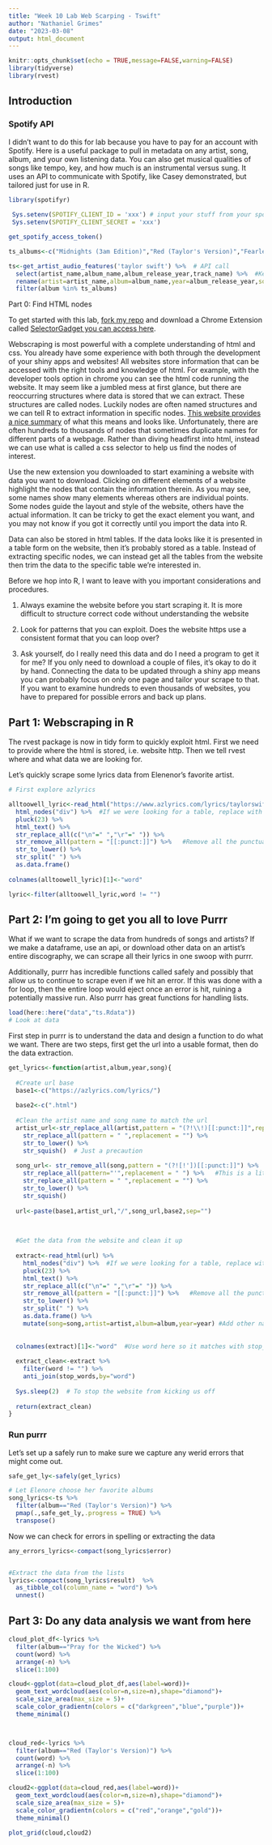 ```yaml
---
title: "Week 10 Lab Web Scarping - Tswift"
author: "Nathaniel Grimes"
date: "2023-03-08"
output: html_document
---
```


```r
knitr::opts_chunk$set(echo = TRUE,message=FALSE,warning=FALSE)
library(tidyverse)
library(rvest)

```

## Introduction

### Spotify API

I didn't want to do this for lab because you have to pay for an account with Spotify. Here is a useful package to pull in metadata on any artist, song, album, and your own listening data. You can also get musical qualities of songs like tempo, key, and how much is an instrumental versus sung. It uses an API to communicate with Spotify, like Casey demonstrated, but tailored just for use in R.

```r
library(spotifyr)
 
 Sys.setenv(SPOTIFY_CLIENT_ID = 'xxx') # input your stuff from your spotify dashboard
 Sys.setenv(SPOTIFY_CLIENT_SECRET = 'xxx')

get_spotify_access_token()

ts_albums<-c("Midnights (3am Edition)","Red (Taylor's Version)","Fearless (Taylor's Version)","evermore (deluxe version)","folklore (deluxe version)","Lover","Repuation","1989 (Deluxe Edition)","Speak Now (Deluxe Edition)","Taylor Swift")

ts<-get_artist_audio_features('taylor swift') %>%  # API call
  select(artist_name,album_name,album_release_year,track_name) %>%  #Keep this order
  rename(artist=artist_name,album=album_name,year=album_release_year,song=track_name) %>%
  filter(album %in% ts_albums)
```

Part 0: Find HTML nodes

To get started with this lab, [fork my repo](https://github.com/nggrimes/Week-10-lab-Scraping) and download a Chrome Extension called [SelectorGadget you can access here](https://chrome.google.com/webstore/detail/selectorgadget/mhjhnkcfbdhnjickkkdbjoemdmbfginb?hl=en).

Webscraping is most powerful with a complete understanding of html and css. You already have some experience with both through the development of your shiny apps and websites! All websites store information that can be accessed with the right tools and knowledge of html. For example, with the developer tools option in chrome you can see the html code running the website. It may seem like a jumbled mess at first glance, but there are reoccurring structures where data is stored that we can extract. These structures are called nodes. Luckily nodes are often named structures and we can tell R to extract information in specific nodes. [This website provides a nice summary](https://www.w3schools.com/js/js_htmldom_navigation.asp#:~:text=using%20node%20relationships.-,DOM%20Nodes,HTML%20elements%20are%20text%20nodes) of what this means and looks like. Unfortunately, there are often hundreds to thousands of nodes that sometimes duplicate names for different parts of a webpage. Rather than diving headfirst into html, instead we can use what is called a css selector to help us find the nodes of interest.  

Use the new extension you downloaded to start examining a website with data you want to download. Clicking on different elements of a website highlight the nodes that contain the information therein. As you may see, some names show many elements whereas others are individual points. Some nodes guide the layout and style of the website, others have the actual information. It can be tricky to get the exact element you want, and you may not know if you got it correctly until you import the data into R. 

Data can also be stored in html tables. If the data looks like it is presented in a table form on the website, then it's probably stored as a table. Instead of extracting specific nodes, we can instead get all the tables from the website then trim the data to the specific table we're interested in.

Before we hop into R, I want to leave with you important considerations and procedures.

1) Always examine the website before you start scraping it. It is more difficult to structure correct code without understanding the website

2) Look for patterns that you can exploit. Does the website https use a consistent format that you can loop over?

3) Ask yourself, do I really need this data and do I need a program to get it for me? If you only need to download a couple of files, it's okay to do it by hand. Connecting the data to be updated through a shiny app means you can probably focus on only one page and tailor your scrape to that. If you want to examine hundreds to even thousands of websites, you have to prepared for possible errors and back up plans.

## Part 1: Webscraping in R

The rvest package is now in tidy form to quickly exploit html. First we need to provide where the html is stored, i.e. website http. Then we tell rvest where and what data we are looking for.

Let's quickly scrape some lyrics data from Elenenor's favorite artist.


```r

# First explore azlyrics

alltoowell_lyric<-read_html("https://www.azlyrics.com/lyrics/taylorswift/alltoowell10minuteversiontaylorsversionfromthevault.html") %>% 
  html_nodes("div") %>%  #If we were looking for a table, replace with html_table(fill=TRUE)
  pluck(23) %>% 
  html_text() %>% 
  str_replace_all(c("\n"=" ","\r"=" ")) %>% 
  str_remove_all(pattern = "[[:punct:]]") %>%   #Remove all the punctuation
  str_to_lower() %>% 
  str_split(" ") %>% 
  as.data.frame()
  
colnames(alltoowell_lyric)[1]<-"word"

lyric<-filter(alltoowell_lyric,word != "")
```

## Part 2: I'm going to get you all to love Purrr

What if we want to scrape the data from hundreds of songs and artists? If we make a dataframe, use an api, or download other data on an artist's entire discography, we can scrape all their lyrics in one swoop with purrr.  

Additionally, purrr has incredible functions called safely and possibly that allow us to continue to scrape even if we hit an error. If this was done with a for loop, then the entire loop would eject once an error is hit, ruining a potentially massive run. Also purrr has great functions for handling lists.

```r
load(here::here("data","ts.Rdata"))
# Look at data
```

First step in purrr is to understand the data and design a function to do what we want. There are two steps, first get the url into a usable format, then do the data extraction.

```r
get_lyrics<-function(artist,album,year,song){
  
  #Create url base
  base1<-c("https://azlyrics.com/lyrics/")
  
  base2<-c(".html")
  
  #Clean the artist name and song name to match the url
  artist_url<-str_replace_all(artist,pattern = "(?!\\!)[[:punct:]]",replacement = " ") %>% 
    str_replace_all(pattern = " ",replacement = "") %>%
    str_to_lower() %>% 
    str_squish()  # Just a precaution
  
  song_url<- str_remove_all(song,pattern = "(?![!'])[[:punct:]]") %>%   #The (?!\\[!']) tells R to ignore all punct except ! and '
    str_replace_all(pattern="'",replacement = " ") %>%   #This is a little thing I noticed specific to the website in how they handle apostrophes
    str_replace_all(pattern = " ",replacement = "") %>%
    str_to_lower() %>% 
    str_squish() 
  
  url<-paste(base1,artist_url,"/",song_url,base2,sep="")
  

  
  #Get the data from the website and clean it up
  
  extract<-read_html(url) %>% 
    html_nodes("div") %>%  #If we were looking for a table, replace with html_table(fill=TRUE)
    pluck(23) %>% 
    html_text() %>% 
    str_replace_all(c("\n"=" ","\r"=" ")) %>% 
    str_remove_all(pattern = "[[:punct:]]") %>%   #Remove all the punctuation
    str_to_lower() %>% 
    str_split(" ") %>% 
    as.data.frame() %>% 
    mutate(song=song,artist=artist,album=album,year=year) #Add other names
  
  
  colnames(extract)[1]<-"word"  #Use word here so it matches with stop_words
  
  extract_clean<-extract %>% 
    filter(word != "") %>% 
    anti_join(stop_words,by="word")
  
  Sys.sleep(2)  # To stop the website from kicking us off
  
  return(extract_clean)
}
```

### Run purrr

Let's set up a safely run to make sure we capture any werid errors that might come out.

```r
safe_get_ly<-safely(get_lyrics)

# Let Elenore choose her favorite albums
song_lyrics<-ts %>% 
  filter(album=="Red (Taylor's Version)") %>% 
  pmap(.,safe_get_ly,.progress = TRUE) %>% 
  transpose()

```

Now we can check for errors in spelling or extracting the data

```r
any_errors_lyrics<-compact(song_lyrics$error)


#Extract the data from the lists  
lyrics<-compact(song_lyrics$result)  %>% 
  as_tibble_col(column_name = "word") %>% 
  unnest()
```


## Part 3: Do any data analysis we want from here

```r
cloud_plot_df<-lyrics %>% 
  filter(album=="Pray for the Wicked") %>% 
  count(word) %>% 
  arrange(-n) %>% 
  slice(1:100)

cloud<-ggplot(data=cloud_plot_df,aes(label=word))+
  geom_text_wordcloud(aes(color=n,size=n),shape="diamond")+
  scale_size_area(max_size = 5)+
  scale_color_gradientn(colors = c("darkgreen","blue","purple"))+
  theme_minimal()



cloud_red<-lyrics %>% 
  filter(album=="Red (Taylor's Version)") %>% 
  count(word) %>% 
  arrange(-n) %>% 
  slice(1:100)

cloud2<-ggplot(data=cloud_red,aes(label=word))+
  geom_text_wordcloud(aes(color=n,size=n),shape="diamond")+
  scale_size_area(max_size = 5)+
  scale_color_gradientn(colors = c("red","orange","gold"))+
  theme_minimal()

plot_grid(cloud,cloud2)
```

